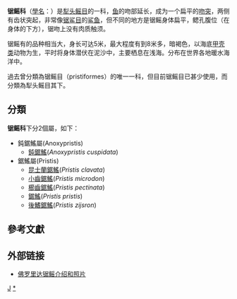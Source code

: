 {{Automatic taxobox
| taxon = Pristidae
| authority = 
| image =Pristis pristis - Georgia Aquarium Jan 2006.jpg 
| image_caption = 鋸鰩(''Pristis pristis'')
| subdivision_ranks = [[屬|屬]]
| subdivision =
*[[钝锯鳐属|钝锯鳐属]](''Anoxypristis'')
*[[锯鳐属|锯鳐属]](''Pristis'')
}}

'''锯鳐科'''（[[學名|學名]]：{{lang|la|Pristidae}}）是[[犁头鳐目|犁头鳐目]]的一科，[[鱼|鱼]]的吻部延长，成为一个扁平的[[吻突|吻突]]，两侧有齿状突起，非常像[[锯鲨目|锯鲨目]]的[[鲨鱼|鲨鱼]]，但不同的地方是锯鳐身体扁平，鳃孔腹位（在身体的下方），锯吻上没有肉质触须。

锯鳐有的品种相当大，身长可达5米，最大程度有到8米多，暗褐色，以海底[[甲壳亚门|甲壳类]]动物为生，平时将身体潜伏在泥沙中，主要栖息在浅海。分布在世界各地暖水海洋中。

過去曾分類為锯鳐目（pristiformes）的唯一一科，但目前锯鳐目已甚少使用，而分類為犁头鳐目其下。

== 分類 ==
'''锯鳐科'''下分2個屬，如下：
*鈍鋸鰩屬(Anoxypristis)
**[[鈍鋸鰩|鈍鋸鰩]](''Anoxypristis cuspidata'')
*鋸鰩屬(Pristis)
**[[昆士蘭鋸鰩|昆士蘭鋸鰩]](''Pristis clavata'')
**[[小齒鋸鰩|小齒鋸鰩]](''Pristis microdon'')
**[[櫛齒鋸鰩|櫛齒鋸鰩]](''Pristis pectinata'')
**[[鋸鰩|鋸鰩]](''Pristis pristis'')
**[[後鰭鋸鰩|後鰭鋸鰩]](''Pristis zijsron'')

==參考文獻==
{{reflist}}

== 外部链接 ==
{{commonscat|Pristidae}}
* [https://web.archive.org/web/20040826203917/http://www.floridasawfish.com/ 佛罗里达锯鳐介绍和照片]

{{taxonbar}}
[[Category:犁头鳐目|J]]
[[Category:锯鳐科|*]]